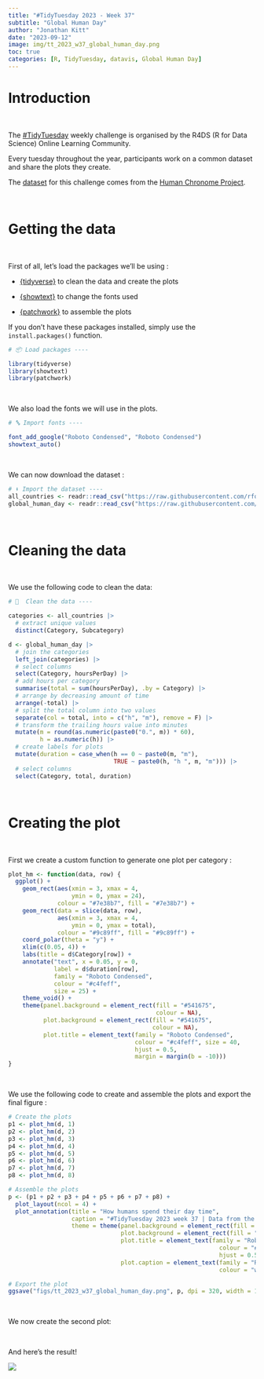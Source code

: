 ```yaml
---
title: "#TidyTuesday 2023 - Week 37"
subtitle: "Global Human Day"
author: "Jonathan Kitt"
date: "2023-09-12"
image: img/tt_2023_w37_global_human_day.png
toc: true
categories: [R, TidyTuesday, datavis, Global Human Day]
---
```


# Introduction

<br>

The [#TidyTuesday](https://github.com/rfordatascience/tidytuesday) weekly challenge is organised by the R4DS (R for Data Science) Online Learning Community.

Every tuesday throughout the year, participants work on a common dataset and share the plots they create.

The [dataset](https://github.com/rfordatascience/tidytuesday/tree/master/data/2023/2023-09-12) for this challenge comes from the [Human Chronome Project](https://www.humanchronome.org/).

<br>

# Getting the data

<br>

First of all, let's load the packages we'll be using :

-   [{tidyverse}](https://www.tidyverse.org/) to clean the data and create the plots

-   [{showtext}](https://github.com/yixuan/showtext) to change the fonts used

-   [{](https://wilkelab.org/ggtext/)[patchwork](https://patchwork.data-imaginist.com/)[}](https://wilkelab.org/ggtext/) to assemble the plots

If you don't have these packages installed, simply use the `install.packages()` function.

```r
# 📦 Load packages ----

library(tidyverse)
library(showtext)
library(patchwork)
```

<br>

We also load the fonts we will use in the plots.

```r
# 🔤 Import fonts ----

font_add_google("Roboto Condensed", "Roboto Condensed")
showtext_auto()
```

<br>

We can now download the dataset :

```r
# ⬇️ Import the dataset ----
all_countries <- readr::read_csv("https://raw.githubusercontent.com/rfordatascience/tidytuesday/master/data/2023/2023-09-12/all_countries.csv")
global_human_day <- readr::read_csv("https://raw.githubusercontent.com/rfordatascience/tidytuesday/master/data/2023/2023-09-12/global_human_day.csv")
```

<br>

# Cleaning the data

<br>

We use the following code to clean the data:

```r
# 🧹  Clean the data ----

categories <- all_countries |>
  # extract unique values
  distinct(Category, Subcategory)

d <- global_human_day |>
  # join the categories
  left_join(categories) |>
  # select columns
  select(Category, hoursPerDay) |>
  # add hours per category
  summarise(total = sum(hoursPerDay), .by = Category) |>
  # arrange by decreasing amount of time
  arrange(-total) |>
  # split the total column into two values
  separate(col = total, into = c("h", "m"), remove = F) |>
  # transform the trailing hours value into minutes
  mutate(m = round(as.numeric(paste0("0.", m)) * 60),
         h = as.numeric(h)) |>
  # create labels for plots
  mutate(duration = case_when(h == 0 ~ paste0(m, "m"),
                              TRUE ~ paste0(h, "h ", m, "m"))) |>
  # select columns
  select(Category, total, duration)
```

<br>

# Creating the plot

<br>

First we create a custom function to generate one plot per category :

```r
plot_hm <- function(data, row) {
  ggplot() +
    geom_rect(aes(xmin = 3, xmax = 4,
                  ymin = 0, ymax = 24),
              colour = "#7e38b7", fill = "#7e38b7") +
    geom_rect(data = slice(data, row),
              aes(xmin = 3, xmax = 4,
                  ymin = 0, ymax = total),
              colour = "#9c89ff", fill = "#9c89ff") +
    coord_polar(theta = "y") +
    xlim(c(0.05, 4)) +
    labs(title = d$Category[row]) +
    annotate("text", x = 0.05, y = 0,
             label = d$duration[row],
             family = "Roboto Condensed",
             colour = "#c4feff",
             size = 25) +
    theme_void() +
    theme(panel.background = element_rect(fill = "#541675",
                                          colour = NA),
          plot.background = element_rect(fill = "#541675",
                                         colour = NA),
          plot.title = element_text(family = "Roboto Condensed",
                                    colour = "#c4feff", size = 40,
                                    hjust = 0.5,
                                    margin = margin(b = -10)))
}
```

<br>

We use the following code to create and assemble the plots and export the final figure :

```r
# Create the plots
p1 <- plot_hm(d, 1)
p2 <- plot_hm(d, 2)
p3 <- plot_hm(d, 3)
p4 <- plot_hm(d, 4)
p5 <- plot_hm(d, 5)
p6 <- plot_hm(d, 6)
p7 <- plot_hm(d, 7)
p8 <- plot_hm(d, 8)

# Assemble the plots
p <- (p1 + p2 + p3 + p4 + p5 + p6 + p7 + p8) +
  plot_layout(ncol = 4) +
  plot_annotation(title = "How humans spend their day time",
                  caption = "#TidyTuesday 2023 week 37 | Data from the Human Chronome Project | Jonathan Kitt",
                  theme = theme(panel.background = element_rect(fill = "#541675", colour = NA),
                                plot.background = element_rect(fill = "#541675", colour = NA),
                                plot.title = element_text(family = "Roboto Condensed",
                                                            colour = "#c4feff", size = 100,
                                                            hjust = 0.5, margin = margin(t = 5, b = 25)),
                                plot.caption = element_text(family = "Roboto Condensed",
                                                            colour = "white", size = 30, hjust = 0.5)))

# Export the plot
ggsave("figs/tt_2023_w37_global_human_day.png", p, dpi = 320, width = 12, height = 6)
```

<br>

We now create the second plot:

<br>

And here's the result!

![](img/tt_2023_w37_global_human_day.png){fig-align="center"}
